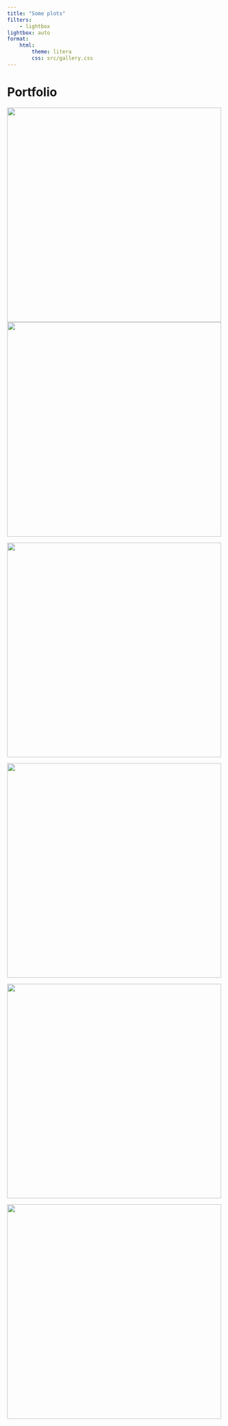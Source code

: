 ```yaml
---
title: "Some plots"
filters:
    - lightbox
lightbox: auto
format:
    html:
        theme: litera
        css: src/gallery.css
---
```


# Portfolio

::: gallery

::: column-page

![](src/images/800x1200.jpeg){width=500 style="column-span: none;" group="my-gallery"}
![](src/images/900x1100.jpeg){width=500 style="column-span: none;" group="my-gallery"}

![](src/images/1000x1000.jpeg){width=500 style="column-span: none;" group="my-gallery"}

![](src/images/1100x900.jpeg){width=500 style="column-span: none;" group="my-gallery"}

![](src/images/1200x800.jpeg){width=500 style="column-span: none;" group="my-gallery"}

![](src/images/800x1200.jpeg){width=500 style="column-span: none;" group="my-gallery"}

:::

:::
